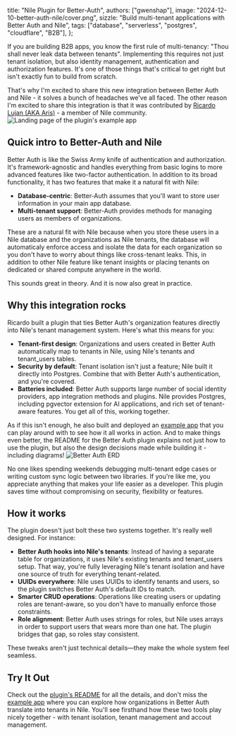   title: "Nile Plugin for Better-Auth",
  authors: ["gwenshap"],
  image: "2024-12-10-better-auth-nile/cover.png",
  sizzle:
    "Build multi-tenant applications with Better Auth and Nile",
  tags: ["database", "serverless", "postgres", "cloudflare", "B2B"],
};

If you are building B2B apps, you know the first rule of multi-tenancy: "Thou shall never leak data between tenants". Implementing this requires not just tenant isolation, but also identity management, authentication and authorization features. It's one of those things that's critical to get right but isn't exactly fun to build from scratch. 

That's why I'm excited to share this new integration between Better Auth and Nile - it solves a bunch of headaches we've all faced. The other reason I'm excited to share this integration is that it was contributed by [Ricardo Lujan (AKA Aris)](https://bento.me/ricardolujan) - a member of Nile community. ![Landing page of the plugin's example app](/blog/2024-12-10-better-auth-nile/BetterAuthLanding.png)

## Quick intro to Better-Auth and Nile

Better Auth is like the Swiss Army knife of authentication and authorization. It's framework-agnostic and handles everything from basic logins to more advanced features like two-factor authentication. In addition to its broad functionality, it has two features that make it a natural fit with Nile:

- **Database-centric**: Better-Auth assumes that you'll want to store user information in your main app database.
- **Multi-tenant support**: Better-Auth provides methods for managing users as members of organizations.

These are a natural fit with Nile because when you store these users in a Nile database and the organizations as Nile tenants, the database will automaticaly enforce access and isolate the data for each organization so you don't have to worry about things like cross-tenant leaks. This, in addition to other Nile feature like tenant insights or placing tenants on dedicated or shared compute anywhere in the world. 

This sounds great in theory. And it is now also great in practice.

## Why this integration rocks

Ricardo built a plugin that ties Better Auth's organization features directly into Nile's tenant management system. Here's what this means for you:

- **Tenant-first design**: Organizations and users created in Better Auth automatically map to tenants in Nile, using Nile's tenants and tenant_users tables.
- **Security by default**: Tenant isolation isn't just a feature; Nile built it directly into Postgres. Combine that with Better Auth's authentication, and you're covered.
- **Batteries included**: Better Auth supports large number of social identity providers, app integration methods and plugins. Nile provides Postgres, including pgvector extension for AI applications, and rich set of tenant-aware features. You get all of this, working together.

As if this isn't enough, he also built and deployed an [example app](https://better-auth-nile.vercel.app/) that you can play around with to see how it all works in action. And to make things even better, the README for the Better Auth plugin explains not just how to use the plugin, but also the design decisions made while building it - including diagrams! ![Better Auth ERD](/images/better-auth.png)

No one likes spending weekends debugging multi-tenant edge cases or writing custom sync logic between two libraries. If you're like me, you appreciate anything that makes your life easier as a developer. This plugin saves time without compromising on security, flexibility or features.

## How it works

The plugin doesn't just bolt these two systems together. It's really well designed. For instance:

- **Better Auth hooks into Nile's tenants**: Instead of having a separate table for organizations, it uses Nile's existing tenants and tenant_users setup. That way, you're fully leveraging Nile's tenant isolation and have one source of truth for everything tenant-related.
- **UUIDs everywhere**: Nile uses UUIDs to identify tenants and users, so the plugin switches Better Auth's default IDs to match.
- **Smarter CRUD operations**: Operations like creating users or updating roles are tenant-aware, so you don't have to manually enforce those constraints.
- **Role alignment**: Better Auth uses strings for roles, but Nile uses arrays in order to support users that wears more than one hat. The plugin bridges that gap, so roles stay consistent.

These tweaks aren't just technical details—they make the whole system feel seamless.

## Try It Out

Check out the [plugin's README](https://github.com/aris-2/better-auth-nile) for all the details, and don't miss the [example app](https://better-auth-nile.vercel.app/) where you can explore how organizations in Better Auth translate into tenants in Nile. You'll see firsthand how these two tools play nicely together - with tenant isolation, tenant management and accout management.













